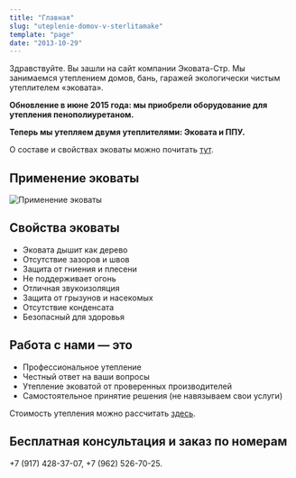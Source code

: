 ```yaml
---
title: "Главная"
slug: "uteplenie-domov-v-sterlitamake"
template: "page"
date: "2013-10-29"
---
```


Здравствуйте. Вы зашли на сайт компании Эковата-Стр. Мы занимаемся утеплением домов, бань, гаражей экологически чистым утеплителем «эковата».

**Обновление в июне 2015 года: мы приобрели оборудование для утепления пенополиуретаном.**

**Теперь мы утепляем двумя утеплителями: Эковата и ППУ.**

О составе и свойствах эковаты можно почитать [тут](http://ecovata-str.ru/sostav_i_svoystva_ecovaty/).

## Применение эковаты

![Применение эковаты](../images/2013/10/shemka-e1427876456530.jpg)

## Свойства эковаты

- Эковата дышит как дерево
- Отсутствие зазоров и швов
- Защита от гниения и плесени
- Не поддерживает огонь
- Отличная звукоизоляция
- Защита от грызунов и насекомых
- Отсутствие конденсата
- Безопасный для здоровья

## Работа с нами — это

- Профессиональное утепление
- Честный ответ на ваши вопросы
- Утепление эковатой от проверенных производителей
- Самостоятельное принятие решения (не навязываем свои услуги)

Стоимость утепления можно рассчитать [здесь](http://ecovata-str.ru/tceny/).

## Бесплатная консультация и заказ по номерам

+7 (917) 428-37-07, +7 (962) 526-70-25.
